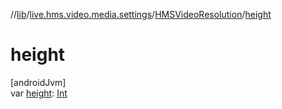 //[lib](../../../index)/[live.hms.video.media.settings](../index)/[HMSVideoResolution](index)/[height](height)

# height

[androidJvm]\
var [height](height): [Int](https://kotlinlang.org/api/latest/jvm/stdlib/kotlin/-int/index.html)
